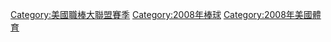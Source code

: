 {{catmore|2008年美國職棒大聯盟球季}}
{{Commons category|2008 in Major League Baseball}}

[[Category:美國職棒大聯盟賽季|Category:美國職棒大聯盟賽季]]
[[Category:2008年棒球|Category:2008年棒球]]
[[Category:2008年美國體育|Category:2008年美國體育]]